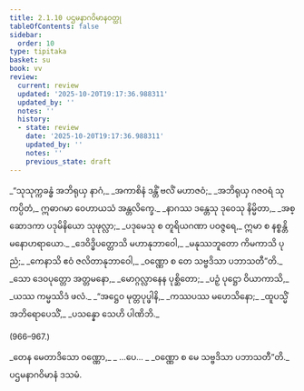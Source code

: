 ```yaml
---
title: 2.1.10 ပဌမနာဂဝိမာနဝတ္ထု
tableOfContents: false
sidebar:
  order: 10
type: tipitaka
basket: su
book: vv
review:
  current: review
  updated: '2025-10-20T19:17:36.988311'
  updated_by: ''
  notes: ''
  history:
  - state: review
    date: '2025-10-20T19:17:36.988311'
    updated_by: ''
    notes: ''
    previous_state: draft
---
```



<DynamicBreadcrumb />


<ReviewStatus review={frontmatter.review} showDetails={true} />

<HypothesisAnnotation frontmatter={frontmatter} />

<Division number="961" book="vv" e="ch" v="19" p="85">

<Paragraph number="804" type="verses" book="vv">
_“သုသုက္ကခန္ဓံ အဘိရုယှ နာဂံ,_  
_အကာစိနံ ဒန္တိံ ဗလိံ မဟာဇဝံ;_  
_အဘိရုယှ ဂဇဝရံ သုကပ္ပိတံ,_  
ဣဓာဂမာ ဝေဟာယသံ အန္တလိက္ခေ._  

</Paragraph>

</Division>
<Division number="962" book="vv" e="ch" v="19" p="85">

<Paragraph number="805" type="verses" book="vv">
_နာဂဿ ဒန္တေသု ဒုဝေသု နိမ္မိတာ,_  
_အစ္ဆောဒကာ ပဒုမိနိယော သုဖုလ္လာ;_  
_ပဒုမေသု စ တူရိယဂဏာ ပဝဇ္ဇရေ,_  
ဣမာ စ နစ္စန္တိ မနောဟရာယော._  

</Paragraph>

</Division>
<Division number="963" book="vv" e="ch" v="19" p="85">

<Paragraph number="806" type="verses" book="vv">
_ဒေဝိဒ္ဓိပတ္တောသိ မဟာနုဘာဝေါ,_  
_မနုဿဘူတော ကိမကာသိ ပုညံ;_  
_ကေနာသိ ဧဝံ ဇလိတာနုဘာဝေါ,_  
_ဝဏ္ဏော စ တေ သဗ္ဗဒိသာ ပဘာသတီ”တိ._  

</Paragraph>

</Division>
<Division number="964" book="vv" e="ch" v="19" p="85">

<Paragraph number="807" type="verses" book="vv">
_သော ဒေဝပုတ္တော အတ္တမနော,_  
_မောဂ္ဂလ္လာနေန ပုစ္ဆိတော;_  
_ပဉှံ ပုဋ္ဌော ဝိယာကာသိ,_  
_ယဿ ကမ္မဿိဒံ ဖလံ._  

</Paragraph>

</Division>
<Division number="965" book="vv" e="ch" v="19" p="85">

<Paragraph number="808" type="verses" book="vv">
_“အဋ္ဌေဝ မုတ္တပုပ္ဖါနိ,_  
_ကဿပဿ မဟေသိနော;_  
_ထူပသ္မိံ အဘိရောပေသိံ,_  
_ပသန္နော သေဟိ ပါဏိဘိ._  


(966–967.)
</Paragraph>

<Paragraph number="809" type="verses" book="vv">
_တေန မေတာဒိသော ဝဏ္ဏော,_  
_ …ပေ… _  
_ဝဏ္ဏော စ မေ သဗ္ဗဒိသာ ပဘာသတီ”တိ._  


</Paragraph>
</Division>

<Paragraph number="810" type="center" book="vv">
ပဌမနာဂဝိမာနံ ဒသမံ.
</Paragraph>